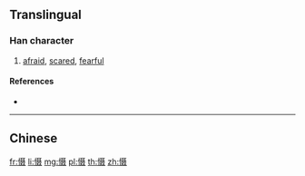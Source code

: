 {{also|懾}}
==Translingual==

===Han character===
{{Han char|rn=61|rad=心|as=10|sn=13|four=|canj=PSJE|ids=⿰忄聂}}

# [[afraid]], [[scared]], [[fearful]]

====References====
* {{Han ref|kx=0398.261|hdz=42335.170|uh=6151|ud=24913}}

----

==Chinese==
{{zh-see|懾}}

[[fr:慑]]
[[li:慑]]
[[mg:慑]]
[[pl:慑]]
[[th:慑]]
[[zh:慑]]